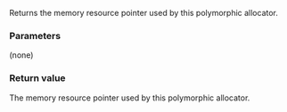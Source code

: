 {{cpp/experimental/pmr/polymorphic_allocator/title|resource}}
{{cpp/experimental/lib extensions/pmr/polymorphic_allocator/navbar}}
{{dcl begin}}
{{dcl | since=libfund_ts | 
memory_resource* resource() const;
}}
{{dcl end}}

Returns the memory resource pointer used by this polymorphic allocator.

===Parameters===
(none)

===Return value===
The memory resource pointer used by this polymorphic allocator.